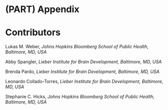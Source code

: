 # (PART) Appendix {-}

# Contributors {-}

Lukas M. Weber, *Johns Hopkins Bloomberg School of Public Health, Baltimore, MD, USA*

Abby Spangler, *Lieber Institute for Brain Development, Baltimore, MD, USA*

Brenda Pardo, *Lieber Institute for Brain Development, Baltimore, MD, USA*

Leonardo Collado-Torres, *Lieber Institute for Brain Development, Baltimore, MD, USA*

Stephanie C. Hicks, *Johns Hopkins Bloomberg School of Public Health, Baltimore, MD, USA*


